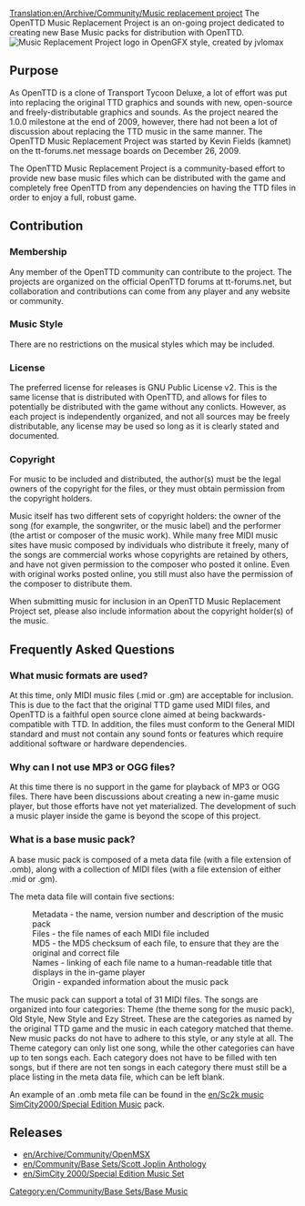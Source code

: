 [[Translation:en/Archive/Community/Music replacement project]]
The OpenTTD Music Replacement Project is an on-going project dedicated to creating new Base Music packs for distribution with OpenTTD. 
[[File:en/Archive/Community/OpenMRP OGFX.png |frame|border|text-top|right|Music Replacement Project logo in OpenGFX style, created by [http://www.tt-forums.net/memberlist.php?mode=viewprofile&u=2248 jvlomax] ]]

==Purpose==
As OpenTTD is a clone of Transport Tycoon Deluxe, a lot of effort was put into replacing the original TTD graphics and sounds with new, open-source and freely-distributable graphics and sounds. As the project neared the 1.0.0 milestone at the end of 2009, however, there had not been a lot of discussion about replacing the TTD music in the same manner. The OpenTTD Music Replacement Project was started by Kevin Fields (kamnet) on the tt-forums.net message boards on December 26, 2009.

The OpenTTD Music Replacement Project is a community-based effort to provide new base music files which can be distributed with the game and completely free OpenTTD from any dependencies on having the TTD files in order to enjoy a full, robust game. 

==Contribution==
===Membership===
Any member of the OpenTTD community can contribute to the project. The projects are organized on the official OpenTTD forums at tt-forums.net, but collaboration and contributions can come from any player and any website or community. 
===Music Style===
There are no restrictions on the musical styles which may be included. 
===License===
The preferred license for releases is GNU Public License v2. This is the same license that is distributed with OpenTTD, and allows for files to potentially be distributed with the game without any conlicts. However, as each project is independently organized, and not all sources may be freely distributable, any license may be used so long as it is clearly stated and documented. 
===Copyright===
For music to be included and distributed, the author(s) must be the legal owners of the copyright for the files, or they must obtain permission from the copyright holders. 

Music itself has two different sets of copyright holders: the owner of the song (for example, the songwriter, or the music label) and the performer (the artist or composer of the music work). While many free MIDI music sites have music composed by individuals who distribute it freely, many of the songs are commercial works whose copyrights are retained by others, and have not given permission to the composer who posted it online. Even with original works posted online, you still must also have the permission of the composer to distribute them. 

When submitting music for inclusion in an OpenTTD Music Replacement Project set, please also include information about the copyright holder(s) of the music. 



==Frequently Asked Questions==

===What music formats are used?===
At this time, only MIDI music files (.mid or .gm) are acceptable for inclusion. This is due to the fact that the original TTD game used MIDI files, and OpenTTD is a faithful open source clone aimed at being backwards-compatible with TTD. In addition, the files must conform to the General MIDI standard and must not contain any sound fonts or features which require additional software or hardware dependencies.

===Why can I not use MP3 or OGG files?===
At this time there is no support in the game for playback of MP3 or OGG files. There have been discussions about creating a new in-game music player, but those efforts have not yet materialized. The development of such a music player inside the game is beyond the scope of this project.

===What is a base music pack?===
A base music pack is composed of a meta data file (with a file extension of .omb), along with a collection of MIDI files (with a file extension of either .mid or .gm).

The meta data file will contain five sections:

:Metadata - the name, version number and description of the music pack
:Files - the file names of each MIDI file included
:MD5 - the MD5 checksum of each file, to ensure that they are the original and correct file
:Names - linking of each file name to a human-readable title that displays in the in-game player
:Origin - expanded information about the music pack 

The music pack can support a total of 31 MIDI files. The songs are organized into four categories: Theme (the theme song for the music pack), Old Style, New Style and Ezy Street. These are the categories as named by the original TTD game and the music in each category matched that theme. New music packs do not have to adhere to this style, or any style at all. The Theme category can only list one song, while the other categories can have up to ten songs each. Each category does not have to be filled with ten songs, but if there are not ten songs in each category there must still be a place listing in the meta data file, which can be left blank.

An example of an .omb meta file can be found in the [[en/Sc2k music SimCity2000/Special Edition Music]] pack.

==Releases==
*[[en/Archive/Community/OpenMSX]]
*[[en/Community/Base Sets/Scott Joplin Anthology]]
*[[en/SimCity 2000/Special Edition Music Set]]

[[Category:en/Community/Base Sets/Base Music]]